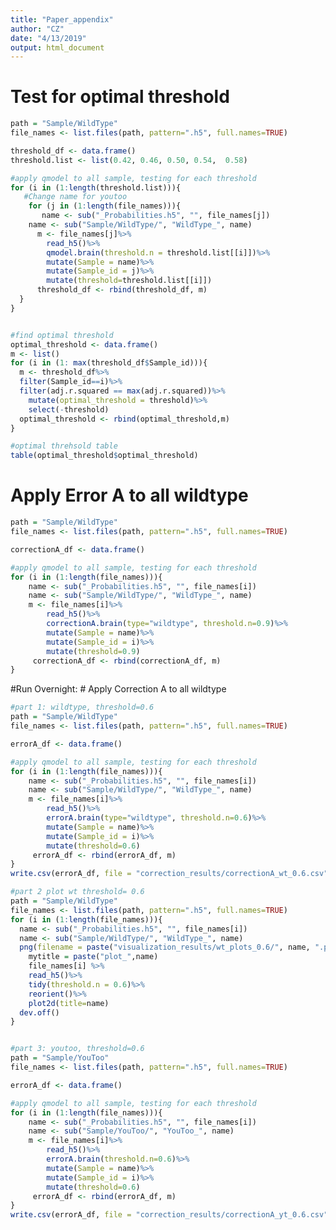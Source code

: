 ```yaml
---
title: "Paper_appendix"
author: "CZ"
date: "4/13/2019"
output: html_document
---
```


# Test for optimal threshold
```r
path = "Sample/WildType"
file_names <- list.files(path, pattern=".h5", full.names=TRUE)

threshold_df <- data.frame()
threshold.list <- list(0.42, 0.46, 0.50, 0.54,  0.58)

#apply qmodel to all sample, testing for each threshold
for (i in (1:length(threshold.list))){ 
   #Change name for youtoo
    for (j in (1:length(file_names))){
       name <- sub("_Probabilities.h5", "", file_names[j])
    name <- sub("Sample/WildType/", "WildType_", name) 
      m <- file_names[j]%>%
        read_h5()%>%
        qmodel.brain(threshold.n = threshold.list[[i]])%>%
        mutate(Sample = name)%>% 
        mutate(Sample_id = j)%>%
        mutate(threshold=threshold.list[[i]])
      threshold_df <- rbind(threshold_df, m) 
  }
}


#find optimal threshold
optimal_threshold <- data.frame()
m <- list()
for (i in (1: max(threshold_df$Sample_id))){
  m <- threshold_df%>%
  filter(Sample_id==i)%>%
  filter(adj.r.squared == max(adj.r.squared))%>%
    mutate(optimal_threshold = threshold)%>%
    select(-threshold)
  optimal_threshold <- rbind(optimal_threshold,m)
}

#optimal threhsold table
table(optimal_threshold$optimal_threshold)

```

# Apply Error A to all wildtype
```r
path = "Sample/WildType"
file_names <- list.files(path, pattern=".h5", full.names=TRUE)

correctionA_df <- data.frame()

#apply qmodel to all sample, testing for each threshold
for (i in (1:length(file_names))){
    name <- sub("_Probabilities.h5", "", file_names[i])
    name <- sub("Sample/WildType/", "WildType_", name) 
    m <- file_names[i]%>%
        read_h5()%>%
        correctionA.brain(type="wildtype", threshold.n=0.9)%>%
        mutate(Sample = name)%>% 
        mutate(Sample_id = i)%>%
        mutate(threshold=0.9)
     correctionA_df <- rbind(correctionA_df, m) 
}
```


#Run Overnight:
# Apply Correction A to all wildtype
```r
#part 1: wildtype, threshold=0.6
path = "Sample/WildType"
file_names <- list.files(path, pattern=".h5", full.names=TRUE)

errorA_df <- data.frame()

#apply qmodel to all sample, testing for each threshold
for (i in (1:length(file_names))){
    name <- sub("_Probabilities.h5", "", file_names[i])
    name <- sub("Sample/WildType/", "WildType_", name) 
    m <- file_names[i]%>%
        read_h5()%>%
        errorA.brain(type="wildtype", threshold.n=0.6)%>%
        mutate(Sample = name)%>% 
        mutate(Sample_id = i)%>%
        mutate(threshold=0.6)
     errorA_df <- rbind(errorA_df, m) 
}
write.csv(errorA_df, file = "correction_results/correctionA_wt_0.6.csv")

#part 2 plot wt threshold= 0.6
path = "Sample/WildType"
file_names <- list.files(path, pattern=".h5", full.names=TRUE)
for (i in (1:length(file_names))){
  name <- sub("_Probabilities.h5", "", file_names[i])
  name <- sub("Sample/WildType/", "WildType_", name)
  png(filename = paste("visualization_results/wt_plots_0.6/", name, ".png", sep= ""))
    mytitle = paste("plot_",name)
    file_names[i] %>%
    read_h5()%>%
    tidy(threshold.n = 0.6)%>%
    reorient()%>%
    plot2d(title=name)
  dev.off()
}


#part 3: youtoo, threshold=0.6
path = "Sample/YouToo"
file_names <- list.files(path, pattern=".h5", full.names=TRUE)

errorA_df <- data.frame()

#apply qmodel to all sample, testing for each threshold
for (i in (1:length(file_names))){
    name <- sub("_Probabilities.h5", "", file_names[i])
    name <- sub("Sample/YouToo/", "YouToo_", name) 
    m <- file_names[i]%>%
        read_h5()%>%
        errorA.brain(threshold.n=0.6)%>%
        mutate(Sample = name)%>% 
        mutate(Sample_id = i)%>%
        mutate(threshold=0.6)
     errorA_df <- rbind(errorA_df, m) 
}
write.csv(errorA_df, file = "correction_results/correctionA_yt_0.6.csv")

```
